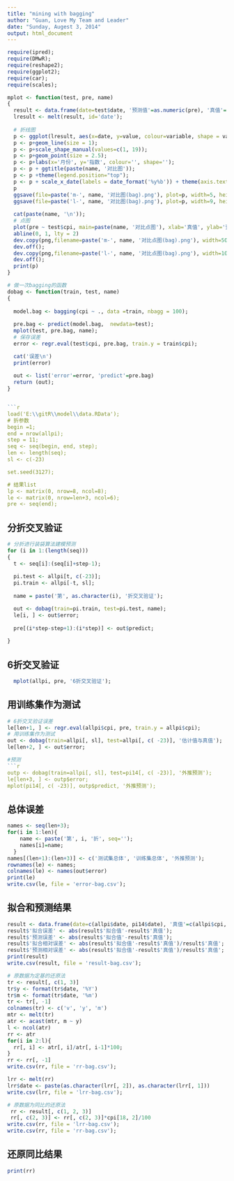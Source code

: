 ```yaml
---
title: "mining with bagging"
author: "Guan, Love My Team and Leader"
date: "Sunday, Augest 3, 2014"
output: html_document
---
```


```r
require(ipred);
require(DMwR);
require(reshape2);
require(ggplot2);
require(car);
require(scales);
```



```r
mplot <- function(test, pre, name)
{
  result <- data.frame(date=test$date, '预测值'=as.numeric(pre), '真值'=test$cpi);
  lresult <- melt(result, id='date');
  
  # 折线图
  p <- ggplot(lresult, aes(x=date, y=value, colour=variable, shape = variable));
  p <- p+geom_line(size = 1);
  p <- p+scale_shape_manual(values=c(1, 19));
  p <- p+geom_point(size = 2.5);
  p <- p+labs(x='月份', y='指数', colour='', shape='');
  p <- p + ggtitle(paste(name, '对比图'));
  p <- p +theme(legend.position="top");
  p <- p + scale_x_date(labels = date_format('%y%b')) + theme(axis.text.x =element_text(angle=30,hjust=1));
  p
  ggsave(file=paste('m-', name, '对比图(bag).png'), plot=p, width=5, height=4, dpi=100);
  ggsave(file=paste('l-', name, '对比图(bag).png'), plot=p, width=9, height=7.5, dpi=100);
  
  cat(paste(name, '\n'));
  # 点图
  plot(pre ~ test$cpi, main=paste(name, '对比点图'), xlab='真值', ylab='预测值')
  abline(0, 1, lty = 2)
  dev.copy(png,filename=paste('m-', name, '对比点图(bag).png'), width=500, height=400, bg="white");
  dev.off();
  dev.copy(png,filename=paste('l-', name, '对比点图(bag).png'), width=1000, height=700, bg="white");
  dev.off();
  print(p)
}
```


```r

# 做一次bagging的函数
dobag <- function(train, test, name)
{
  
  model.bag <- bagging(cpi ~ ., data =train, nbagg = 100);
  
  pre.bag <- predict(model.bag,  newdata=test);
  mplot(test, pre.bag, name);
  # 保存误差
  error <- regr.eval(test$cpi, pre.bag, train.y = train$cpi);

  cat('误差\n')
  print(error)
 
  out <- list('error'=error, 'predict'=pre.bag)
  return (out);
}


```r
load('E:\\gitR\\model\\data.RData');
# 折参数
begin =1;
end = nrow(allpi);
step = 11;
seq <- seq(begin, end, step);
len <- length(seq);
sl <- c(-23)

set.seed(3127);

# 结果list
lp <- matrix(0, nrow=8, ncol=8);
le <- matrix(0, nrow=len+3, ncol=6);
pre <- seq(end);
```


## 分折交叉验证

```r
# 分折进行装袋算法建模预测
for (i in 1:(length(seq)))
{
  t <- seq[i]:(seq[i]+step-1);
  
  pi.test <- allpi[t, c(-23)];
  pi.train <- allpi[-t, sl];
  
  name = paste('第', as.character(i), '折交叉验证');

  out <- dobag(train=pi.train, test=pi.test, name);
  le[i, ] <- out$error;
  
  pre[(i*step-step+1):(i*step)] <- out$predict;
  
}
```
## 6折交叉验证 
```r
  mplot(allpi, pre, '6折交叉验证');  
```

## 用训练集作为测试 

```r
# 6折交叉验证误差
le[len+1, ] <- regr.eval(allpi$cpi, pre, train.y = allpi$cpi);
# 用训练集作为测试 
out <- dobag(train=allpi[, sl], test=allpi[, c( -23)], '估计值与真值');
le[len+2, ] <- out$error;

#预测
```r
outp <- dobag(train=allpi[, sl], test=pi14[, c( -23)], '外推预测');
le[len+3, ] <- outp$error;
mplot(pi14[, c( -23)], outp$predict, '外推预测');
```

## 总体误差
```r
names <- seq(len+3);
for(i in 1:len){
    name <- paste('第', i, '折', seq='');
    names[i]=name;
  }
names[(len+1):(len+3)] <- c('测试集总体', '训练集总体', '外推预测');
rownames(le) <- names;
colnames(le) <- names(out$error)
print(le)
write.csv(le, file = 'error-bag.csv');
```

## 拟合和预测结果
```r
result <- data.frame(date=c(allpi$date, pi14$date), '真值'=c(allpi$cpi, pi14$cpi), '拟合值'=c(as.numeric(out$predict), as.numeric(outp$predict)), '分折预测值'=c(as.numeric(pre), as.numeric(outp$predict)));
result$'拟合误差' <- abs(result$'拟合值'-result$'真值');
result$'预测误差' <- abs(result$'拟合值'-result$'真值');
result$'拟合相对误差' <- abs(result$'拟合值'-result$'真值')/result$'真值';
result$'预测相对误差' <- abs(result$'拟合值'-result$'真值')/result$'真值';
print(result)
write.csv(result, file = 'result-bag.csv');
```


```r
# 原数据为定基的还原法
tr <- result[, c(1, 3)]
tr$y <- format(tr$date, '%Y')
tr$m <- format(tr$date, '%m')
tr <- tr[, -1]
colnames(tr) <- c('v', 'y', 'm')
mtr <- melt(tr)
atr <- acast(mtr, m ~ y)
l <- ncol(atr)
rr <- atr
for(i in 2:l){
  rr[, i] <- atr[, i]/atr[, i-1]*100;  
}
rr <- rr[, -1]
write.csv(rr, file = 'rr-bag.csv');

lrr <- melt(rr)
lrr$date <- paste(as.character(lrr[, 2]), as.character(lrr[, 1]))
write.csv(lrr, file = 'lrr-bag.csv');
```

```r
# 原数据为同比的还原法
 rr <- result[, c(1, 2, 3)]
 rr[, c(2, 3)] <- rr[, c(2, 3)]*cpi[18, 2]/100
write.csv(rr, file = 'lrr-bag.csv');
write.csv(rr, file = 'rr-bag.csv');
```

## 还原同比结果
```r
print(rr)
```
